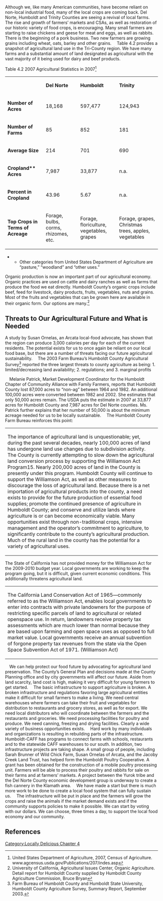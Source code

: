 {{Template:Locally Delicious sidebar}}
Although we, like many American communities, have become reliant on non-local industrial food, many of the local crops are coming back. Del Norte, Humboldt and Trinity Counties are seeing a revival of local farms. The rise and growth of farmers’ markets and CSAs, as well as restoration of our historic variety of food crops, is encouraging. Many small farmers are starting to raise chickens and geese for meat and eggs, as well as rabbits. There is the beginning of a pork business. Two new farmers are growing grains including wheat, oats, barley and other grains. 
 Table 4.2 provides a snapshot of agricultural land use in the Tri-County region. We have many farms and a substantial amount of land designated as agricultural with the vast majority of it being used for dairy and beef products.

Table 4.2 2007 Agricultural Statistics in 2007<ref name="united">United States Department of Agriculture, 2007, Census of Agriculture. www.agcensus.usda.gov/Publications/207/indes.asp</ref>
{| cellspacing="3" cellpadding="1" border="1"
|
| '''Del Norte'''
| '''Humboldt'''
| '''Trinity'''
|-
| '''Number of Acres'''
| 18,168
| 597,477
| 124,943
|-
| '''Number of Farms'''
| 85
| 852
| 181
|-
| '''Average Size'''
| 214
| 701
| 690
|-
| '''Cropland** Acres'''
| 7,987
| 33,877
| n.a.
|-
| '''Percent in Cropland'''
| 43.96
| 5.67
| n.a.
|-
| '''Top Crops in Terms of Acreage'''
| Forage, bulbs, corms, rhizomes, etc.
| Forage, floriculture, vegetables, grapes
| Forage, grapes, Christmas trees, apples, vegetables
|}
**Other categories from United States Department of Agriculture are “pasture,” “woodland” and “other uses.”

Organic production is now an important part of our agricultural economy. Organic practices are used on cattle and dairy ranches as well as farms that produce the food we eat directly. Humboldt County’s organic crops include beef, feed for livestock, dairy products, fruits, vegetables, nuts and grains. Most of the fruits and vegetables that can be grown here are available in their organic form. Our options are many.<ref name="universe">University of California, Agricultural Issues Center, Organic Agriculture. Detail report for Humboldt County supplied by Humboldt County Agriculture Commission, Bruce Bryan</ref> 
 
==Threats to Our Agricultural Future and What is Needed== 
A study by Susan Ornelas, an Arcata local-food advocate, has shown that the region can produce 3,000 calories per day for each of the current residents. The potential exists for us to once again be reliant on our local food base, but there are a number of threats facing our future agricultural sustainability. 
 The 2003 Farm Bureau’s Humboldt County Agricultural Survey<ref name="farm">Farm Bureau of Humboldt County and Humboldt State University, Humboldt County Agriculture Survey, Summary Report, September 2003.</ref>  reported the three largest threats to county agriculture as being: 
1. limited/decreasing land availability; 
2. regulations; and 
3. marginal profits

 Melanie Patrick, Market Development Coordinator for the Humboldt Chapter of Community Alliance with Family Farmers, reports that Humboldt County lost 87,000 acres to “non-ag” between 1964 and 1982. An additional 100,000 acres were converted between 1982 and 2002. She estimates that only 50,000 acres remain. The USDA puts the estimate in 2007 at 33,877 acres for Humboldt County and 7,987 acres for Del Norte counties. Ms. Patrick further explains that her number of 50,000 is about the minimum acreage needed for us to be locally sustainable.
 The Humboldt County Farm Bureau reinforces this point:
{| align="center" cellpadding="5" style="background-color: #99cc66; border: 1px solid orange; text-align: left;"
|-
|The importance of agricultural land is unquestionable; yet, during the past several decades, 
nearly 100,000 acres of land has undergone land use changes due to subdivision activity. The County is currently attempting to slow down the agricultural land conversion process by supporting the Williamson Act Program15. Nearly 200,000 acres of land in the County is presently under this program. Humboldt County will continue to support the Williamson Act, as well as other measures to discourage the loss of agricultural land. Because there is a net importation of agricultural products into the county, a need exists to provide for the future production of essential food supplies; promote the continued presence of agriculture in Humboldt County; and conserve and utilize lands where agriculture is or can become economically viable. Many opportunities exist through non-traditional crops, intensive management and the operator’s commitment to agriculture,
to significantly contribute to the county’s agricultural production. Much of the rural land in the county has the potential for a variety of agricultural uses.
|}

The State of California has not provided money for the Williamson Act for the 2009-2010 budget year. Local governments are working to keep the program going, but it is difficult, given current economic conditions. This additionally threatens agricultural land.
{| align="center" cellpadding="5" style="background-color: #99cc66; border: 1px solid orange; text-align: left;"
|-
|The California Land Conservation Act of 1965—commonly referred to as the Williamson Act, enables local governments to enter into contracts with private landowners for the purpose of restricting specific parcels of land to agricultural or related openspace use. In return, landowners receive property tax assessments which are much lower than normal because they are based upon farming and open space uses as opposed to full market value. Local governments receive an annual subvention of forgone property tax revenues from the state via the Open Space Subvention Act of 1971. (Williamson Act)
|}

 We can help protect our food future by advocating for agricultural land preservation. The County’s General Plan and decisions made at the County Planning office and by city governments will affect our future. Aside from land scarcity, land cost is high, making it very difficult for young farmers to get started. 
 The basic infrastructure to support agriculture is broken. A broken infrastructure and regulations favoring large agricultural entities make it difficult for small farmers to make a living. We need central warehouses where farmers can take their fruit and vegetables for distribution to restaurants and grocery stores, as well as for export. We need local distributors who will coordinate between the farmers and the restaurants and groceries. We need processing facilities for poultry and produce. We need canning, freezing and drying facilities. Clearly a wide variety of business opportunities exists.
 Hard work by many individuals and organizations is resulting in rebuilding parts of the infrastructure. Humboldt-CAFF has programs to connect farms with schools, restaurants and to the statewide CAFF warehouses to our south. In addition, two infrastructure projects are taking shape. A small group of people, including Sarah Brunner of Wild Chick Farm, Susan Ornelas of Arcata, and the Jacoby Creek Land Trust, has helped form the Humboldt Poultry Cooperative. A grant has been obtained for the construction of a mobile poultry processing unit. Farmers will be able to process their poultry and rabbits for sale on their farms and at farmers’ markets. A project between the Yurok tribe and the Del Norte County economic development group is underway to create a fish cannery in the Klamath area. 
 We have made a start but there is much more work to be done to create a local food system that can fully sustain us. 
 The infrastructure will be put in place and the farmers will grow the crops and raise the animals if the market demand exists and if the community supports policies to make it possible. We can start by voting with our dollars. We can choose, three times a day, to support the local food economy and our community.

==References==
<references/>
[[Category:Locally Delicious Chapter 4]]